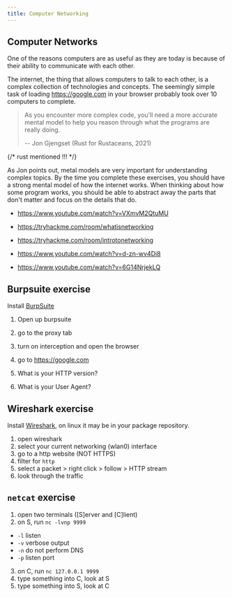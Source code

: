 ```yaml
---
title: Computer Networking
---
```


## Computer Networks

One of the reasons computers are as useful as they are today is because of their
ability to communicate with each other.

The internet, the thing that allows computers to talk to each other, is a
complex collection of technologies and concepts. The seemingly simple task of
loading https://google.com in your browser probably took over 10 computers to
complete.

> As you encounter more complex code, you’ll need a more accurate mental model
> to help you reason through what the programs are really doing.
>
> -- Jon Gjengset (Rust for Rustaceans, 2021)

{/* rust mentioned !!! */}

As Jon points out, metal models are very important for understanding complex
topics. By the time you complete these exercises, you should have a strong
mental model of how the internet works. When thinking about how some program
works, you should be able to abstract away the parts that don't matter and focus
on the details that do.


- https://www.youtube.com/watch?v=VXmvM2QtuMU

- https://tryhackme.com/room/whatisnetworking
- https://tryhackme.com/room/introtonetworking

- https://www.youtube.com/watch?v=d-zn-wv4Di8

- https://www.youtube.com/watch?v=6G14NrjekLQ

## Burpsuite exercise

Install [BurpSuite](https://portswigger.net/burp/documentation/desktop/getting-started/download-and-install)

1. Open up burpsuite
2. go to the proxy tab
3. turn on interception and open the browser
4. go to https://google.com

5. What is your HTTP version?
6. What is your User Agent?

## Wireshark exercise

Install [Wireshark](https://www.wireshark.org/download.html), on linux it may be in your package repository.

1. open wireshark
2. select your current networking (wlan0) interface
3. go to a http website (NOT HTTPS)
4. filter for `http`
5. select a packet > right click > follow > HTTP stream
6. look through the traffic


## `netcat` exercise

1. open two terminals ([S]erver and [C]lient)
2. on S, run `nc -lvnp 9999`

- `-l` listen
- `-v` verbose output
- `-n` do not perform DNS
- `-p` listen port

3. on C, run `nc 127.0.0.1 9999`
4. type something into C, look at S
5. type something into S, look at C

